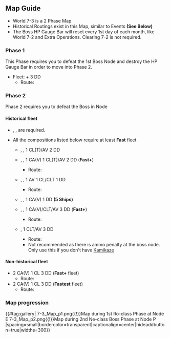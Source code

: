 {{Map/Header}}
{{Map/Info
|en = Penang Island
|jp = ペナン島沖
|romaji = Penan-tō Oki
|exp_hq = 160
|exp_hq_boss = 320 1st boss, 1920 2nd
|show_kills = true
|kills = 3+4
|strategy_name = Pass Out of Malacca Strait
|strategy_name_ja = マラッカ海峡を抜けて
|strategy_info = With a small fleet which strong heavy cruisers and destroyers form the core of, you will pass out of the Malacca Strait. Destroy enemy forces at Penang Island and go forward!
|strategy_info_ja = 精強な重巡及び駆逐艦を中核とする小艦隊でマラッカ海峡を突破する。ペナン島沖の敵戦力を撃破して前進せよ！
}}
{{MapBranchingTable
|title = 7-3 Branching Rules Part 1
|A/empty -> B,C =
*Go to C if fleet contains only one ship
*Meet '''ANY''' of the following to go to B
**Fleet contains 5 or 6 ships
**CA(V) = 0
**DD+DE = 0
**Fleet contains CV(L/B)
*Meet '''ANY''' of the following to go to C
**Fleet contains [[Haguro]] '''and''' [[Kamikaze]]
**Fleet contains [[Haguro]] and DD = 3
**Fleet contains only DD, DE, CL and CA(V)
*Otherwise, B

|C -> D,E =
*Meet '''ANY''' of the following to go to E
**Fleet contains only 1DD
**Fleet contains only 1CA(V) and 1DD
*Meet '''ANY''' of the following to go to D
**Fleet contains SS(V), (F)BB(V) or CV(L/B)
**Fleet contains 5 or 6 ships
*If fleet contains [[Haguro]] '''and''' [[Kamikaze]]
**Go to D if CA(V) = 3 '''or''' fleet also contains any CAV, CLT
**Otherwise, E
*If fleet has only 4 ships
**Go to E if fleet contains [[Haguro]] '''or''' [[Kamikaze]] '''and''' meets one of the following:
***CA(V) = 1 '''and''' DD+DE = 3
***DD+DE = 4
**Otherwise, D
*If the amount of ships in the fleet is 3 or less:
**Go to E if CA(V) = 1 and DD+DE = 2 '''or''' DD+DE = 3
**Otherwise, D

|D -> E,F/empty =
*Meet '''ANY''' of the following to go to F
**Fleet contains (F)BB(V) or CV(L/B)
**Fleet contains 6 ships
**CA(V) ≥ 4
**CAV ≥ 2
*Otherwise, E
}}
{{MapBranchingTable
|title = 7-3 Branching Rules Part 2
|A/empty -> B,C =
*'''FORCE''' node C if fleet contains only one ship
*Meet '''ANY''' of the following to go to B
**Fleet contains CV(L/B)
**CA(V) = 0
**DD+DE = 0
*Meet '''ANY''' of the following to go to C
**Fleet contains [[Haguro]] & [[Kamikaze]]
**Fleet contains AO, DD ≥ 3
*If fleet contains 5 or 6 ships
**Go to B if DD+DE ≤ 2 '''OR''' fleet contains slow ships '''and''' doesn't contain [[Haguro]]
**Otherwise, C
*If fleet contains 4 ships or less
**If amount of ship in fleet = 4, go to B if CA(V) ≥ 2 or DD+DE ≤ 1
**Go to C if fleet contains only CL, DD, CA(V)
**Otherwise, B

|C -> D,E,I/empty=
*Go to D if fleet contains (F)BB(V), CV(L/B), DD+DE = 0
*Go to I if '''Fastest''' fleet
*If fleet contains 6 ships
**Go to I if '''Fast+''' fleet, CL+DD ≥ 4
**Otherwise, D
*If fleet contains 5 ships and contains [[Haguro]] & [[Kamikaze]]
**Go to D if DD+DE ≤ 1
**Go to I if fleet contains CL or [[Ashigara]]
**Otherwise, D
*Go to I if CA(V) = 1, CL = 1 and DD = 3, '''all fast'''
*Otherwise, D if fleet contains 5 ships but doesn't meet any of the above conditions
*If fleet contains 4 ships
**If fleet contains [[Haguro]] & [[Kamikaze]]
***Go to D if CA(V) ≥ 3 '''OR''' fleet doesn't contain [[Ashigara]] '''and''' DD+DE ≤ 1
***Otherwise, E
**Go to E if fleet contains [[Haguro]] and DD+DE = 3 '''OR''' fleet contains [[Kamikaze]] and DD+DE = 4
**Otherwise, D
*If fleet contains 3 ships
**Go to D if CA(V) ≥ 2 or DD+DE ≤ 1
**Go to E if fleet contains only DD, CA(V)
**Otherwise, D
*Go to E if fleet doesn't meet any of the above conditions '''and''' contains 2 ships or less

|D -> F/empty, G/empty =
*Go to F if CAV ≥ 3, CV(L/B) ≥ 3, (F)BB(V) ≥ 3
*Otherwise, G

|G/empty -> H/resource, I/empty, J, K/storm, P=
*Go to H if DD ≥ 2, CA(V) = 0, and meets one of the following:
**AV ≥ 2
**Fleet contains AO
*Go to I if fleet contains SS(V)
*Meet '''ANY''' of the following to go to J
**Fleet contains slow ship
**Fleet contains (F)BB(V) or CV(L/B)
**DD ≤ 2
**CA(V) ≥ 3
*Meet '''ANY''' of the following to go to P
**Fleet contains [[Haguro]], [[Ashigara]] and [[Kamikaze]]
**Fleet contains [[Haguro]] and [[Kamikaze]], '''Fast+'''
**Fleet contains 4 ships or less, including [[Haguro]] and [[Kamikaze]]
*Go to K if fleet contains [[Haguro]] and [[Kamikaze]], no [[Ashigara]]
*Otherwise, I

|I/empty -> J, L/storm, M =
*Meet '''ANY''' of the following to go to J
**Fleet contains (F)BB(V) or CV(L/B)
**DD = 0
**CA(V) ≥ 3
**Fleet contains [[Haguro]] and [[Kamikaze]], DD ≥ 3, '''Fast+'''
**'''Fastest''' fleet, DD ≥ 3
*Meet '''ANY''' of the following to go to M
**Fleet contains [[Haguro]] and [[Kamikaze]], DD ≥ 3, the speed is '''Fast''' or below
**Fleet contains [[Haguro]] and [[Kamikaze]], DD = 2, '''Fastest'''
**Fleet contains [[Ashigara]] '''and''' either [[Haguro]] or [[Kamikaze]], DD ≥ 3
*Otherwise, L

|J -> M, P =
*Meet '''ANY''' of the following to go to M
**Fleet contains slow ship
**Fleet contains (F)BB(V), CV(L/B), SS(V)
**CA(V) ≥ 4
*Meet '''ANY''' of the following to go to P
**Fleet contains [[Haguro]] & [[Ashigara]], DD ≥ 3
**'''Fast+''' fleet, DD ≥ 3
**Fleet contains [[Haguro]], [[Kamikaze]] & [[Ashigara]], DD = 2
*Otherwise, M

|M -> N, O/resource, P =
*Go to N if fleet contains CV(B), CV(L/B)+(F)BB(V) ≥ 2, SS(V) ≥ 4
*Go to O if AV ≥ 2 or fleet contains AO, slow BB
*Otherwise, P
}}

==Map Guide==
*World 7-3 is a 2 Phase Map
*Historical Routings exist in this Map, similar to Events '''(See Below)'''
*The Boss HP Gauge Bar will reset every 1st day of each month, like World 7-2 and Extra Operations. Clearing 7-2 is not required.
===Phase 1===
This Phase requires you to defeat the {{ShipLink|Destroyer Ro-Class/Late Model|Destroyer Ro-Class/Late Model Elite|text=Enemy Destroyers}} 1st Boss Node {{Event/Route|E|red}} and destroy the HP Gauge Bar in order to move into Phase 2.
*Fleet: {{ShipLink|Haguro Kai Ni|text=Haguro}} + 3 DD
**Route: {{Event/Route|A|blue|C|red|E|red}}

===Phase 2===
Phase 2 requires you to defeat the Boss {{ShipLink|Heavy Cruiser Ne-Class Elite}} in Node {{Event/Route|P|red}}
====Historical fleet====
*{{ShipLink|Haguro Kai Ni|text=Haguro}}, {{ShipLink|Kamikaze}}, {{ShipLink|Ashigara Kai Ni|text=Ashigara}} are required.
*All the compositions listed below require at least '''Fast''' fleet
**{{ShipLink|Haguro Kai Ni|text=Haguro}}, {{ShipLink|Kamikaze}}, {{ShipLink|Ashigara Kai Ni|text=Ashigara}} 1 CL(T)/AV 2 DD
**{{ShipLink|Haguro Kai Ni|text=Haguro}}, {{ShipLink|Kamikaze}}, 1 CA(V) 1 CL(T)/AV 2 DD ('''Fast+''')
***Route: {{Event/Route|A|blue|C|red|D|red|G|blue|P|red}}
**{{ShipLink|Haguro Kai Ni|text=Haguro}}, {{ShipLink|Kamikaze}}, {{ShipLink|Ashigara Kai Ni|text=Ashigara}} 1 AV 1 CL/CLT 1 DD
***Route: {{Event/Route|A|blue|C|red|D|red|G|blue|J|red|P|red}} 
**{{ShipLink|Haguro Kai Ni|text=Haguro}}, {{ShipLink|Kamikaze}}, {{ShipLink|Ashigara Kai Ni|text=Ashigara}} 1 CA(V) 1 DD '''(5 Ships)'''
**{{ShipLink|Haguro Kai Ni|text=Haguro}}, {{ShipLink|Kamikaze}}, 1 CA(V)/CLT/AV 3 DD ('''Fast+''')
***Route: {{Event/Route|A|blue|C|red|I|blue|J|red|P|red}}
**{{ShipLink|Haguro Kai Ni|text=Haguro}}, {{ShipLink|Ashigara Kai Ni|text=Ashigara}} 1 CLT/AV 3 DD
***Route: {{Event/Route|A|blue|C|red|D|red|G|blue|I|blue|M|red|P|red}}
***Not recommended as there is ammo penalty at the boss node. Only use this if you don't have [[Kamikaze]]

====Non-historical fleet====
*2 CA(V) 1 CL 3 DD ('''Fast+''' fleet)
**Route: {{Event/Route|A|blue|C|red|I|blue|L|purple|M|red|P|red}}
*2 CA(V) 1 CL 3 DD ('''Fastest''' fleet)
**Route: {{Event/Route|A|blue|C|red|I|blue|J|red|P|red}}

===Map progression===
{{#tag:gallery|
7-3_Map_p1.png{{!}}Map during 1st Ro-class Phase at Node E
7-3_Map_p2.png{{!}}Map during 2nd Ne-class Boss Phase at Node P
|spacing=small|bordercolor=transparent|captionalign=center|hideaddbutton=true|widths=300}}
{{Map/Footer}}